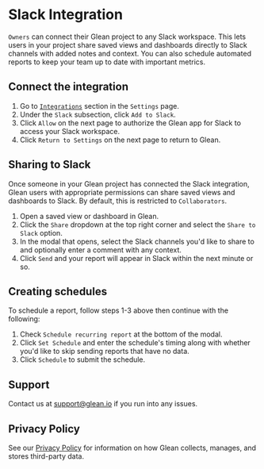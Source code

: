 # Slack Integration

`Owners` can connect their Glean project to any Slack workspace. This lets users in your project
share saved views and dashboards directly to Slack channels with added notes and context. You can also schedule
automated reports to keep your team up to date with important metrics.

## Connect the integration

1. Go to [`Integrations`](https://glean.io/app/p/settings#integrations) section in the `Settings` page.
2. Under the `Slack` subsection, click `Add to Slack`.
3. Click `Allow` on the next page to authorize the Glean app for Slack to access your Slack workspace.
4. Click `Return to Settings` on the next page to return to Glean.

## Sharing to Slack

Once someone in your Glean project has connected the Slack integration, Glean users with appropriate permissions
can share saved views and dashboards to Slack. By default, this is restricted to `Collaborators`.

1. Open a saved view or dashboard in Glean.
2. Click the `Share` dropdown at the top right corner and select the `Share to Slack` option.
3. In the modal that opens, select the Slack channels you'd like to share to and optionally enter a comment with any context.
4. Click `Send` and your report will appear in Slack within the next minute or so.

## Creating schedules

To schedule a report, follow steps 1-3 above then continue with the following:

1. Check `Schedule recurring report` at the bottom of the modal.
2. Click `Set Schedule` and enter the schedule's timing along with whether you'd like to skip sending reports that have no data.
3. Click `Schedule` to submit the schedule.

## Support

Contact us at support@glean.io if you run into any issues.

## Privacy Policy

See our [Privacy Policy](https://glean.io/terms) for information on how Glean collects, manages, and stores third-party data.
